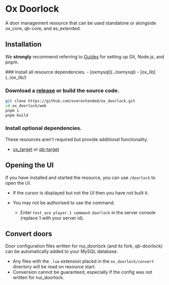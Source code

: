 
# Ox Doorlock

<ResourceLinks repo="https://github.com/overextended/ox_doorlock" />

A door management resource that can be used standalone or alongside ox_core, qb-core, and es_extended.

## Installation

<Callout type="info">

We **strongly** recommend referring to [Guides](../guides) for setting up Git, Node.js, and pnpm.

</Callout>

<Steps>
### Install all resource dependencies.
- [oxmysql](../oxmysql)
- [ox_lib](../ox_lib/)

### Download a [release](https://github.com/overextended/ox_doorlock/releases) or build the source code.

```bash
git clone https://github.com/overextended/ox_doorlock.git
cd ox_doorlock/web
pnpm i
pnpm build
```

### Install optional dependencies.

These resources aren't required but provide additional functionality.

- [ox_target](../ox_target/) or [qb-target](https://github.com/qbcore-framework/qb-target)

</Steps>

## Opening the UI

If you have installed and started the resource, you can use `/doorlock` to open the UI.

- If the cursor is displayed but not the UI then you have not built it.
- You may not be authorised to use the command.

  - Enter `test_ace player.1 command.doorlock` in the server console (replace 1 with your server id).

## Convert doors

Door configuration files written for nui_doorlock (and its fork, qb-doorlock) can be automatically added to your MySQL database.

- Any files with the `.lua` extension placed in the `ox_doorlock/convert` directory will be read on resource start.
- Conversion cannot be guaranteed, especially if the config was not written for nui_doorlock.
